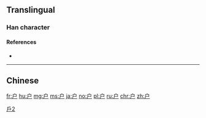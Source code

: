 {{also|戶|戸|尸}}
==Translingual==
{{stroke order|strokes=4}}
{{stroke order|type=animate}}
{{ja-forms|[[戸]]|户|[[戶]]}}

===Han character===
{{Han char|rn=63|rad=戶|as=00|sn=4|var=1|four=|canj=戈尸 (IS)}}

====References====
* {{Han ref|kx=0414.321|hdz=32257.010|uh=6237|ud=25143}}

----

==Chinese==
{{zh-see|戶}}

[[Category:CJKV characters simplified differently in Japan and China|戶2]]
[[Category:CJKV radicals| ]]

[[fr:户]]
[[hu:户]]
[[mg:户]]
[[ms:户]]
[[ja:户]]
[[no:户]]
[[pl:户]]
[[ru:户]]
[[chr:户]]
[[zh:户]]